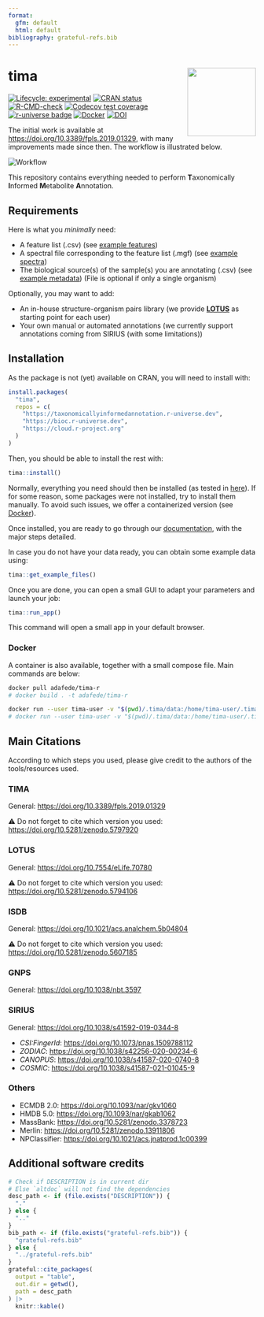 ```yaml
---
format: 
  gfm: default
  html: default
bibliography: grateful-refs.bib
---
```


<!-- README.md is generated from README.qmd. Please edit that file -->

# tima <img src="https://raw.githubusercontent.com/taxonomicallyinformedannotation/tima/main/man/figures/logo.svg" align="right" height="139"/>

<!-- badges: start -->

[![Lifecycle: experimental](https://img.shields.io/badge/lifecycle-experimental-orange.svg)](https://lifecycle.r-lib.org/articles/stages.html#experimental) [![CRAN status](https://www.r-pkg.org/badges/version/tima)](https://CRAN.R-project.org/package=tima) [![R-CMD-check](https://github.com/taxonomicallyinformedannotation/tima/actions/workflows/R-CMD-check.yaml/badge.svg)](https://github.com/taxonomicallyinformedannotation/tima/actions/workflows/R-CMD-check.yaml) [![Codecov test coverage](https://codecov.io/gh/taxonomicallyinformedannotation/tima/graph/badge.svg)](https://app.codecov.io/gh/taxonomicallyinformedannotation/tima) [![r-universe badge](https://taxonomicallyinformedannotation.r-universe.dev/tima/badges/version?&color=blue&style=classic)](https://taxonomicallyinformedannotation.r-universe.dev/tima) [![Docker](https://badgen.net/badge/docker/tima-r?icon&label)](https://hub.docker.com/r/adafede/tima-r/) [![DOI](https://zenodo.org/badge/DOI/10.5281/zenodo.5797920.svg)](https://doi.org/10.5281/zenodo.5797920)

<!-- badges: end -->

The initial work is available at <https://doi.org/10.3389/fpls.2019.01329>, with many improvements made since then. The workflow is illustrated below.

![Workflow](https://raw.githubusercontent.com/taxonomicallyinformedannotation/tima/main/man/figures/tima.svg)\

This repository contains everything needed to perform **T**axonomically **I**nformed **M**etabolite **A**nnotation.

## Requirements

Here is what you *minimally* need:

-   A feature list (.csv) (see [example features](https://github.com/taxonomicallyinformedannotation/tima-example-files/blob/main/example_features.csv))
-   A spectral file corresponding to the feature list (.mgf) (see [example spectra](https://github.com/taxonomicallyinformedannotation/tima-example-files/blob/main/example_spectra_mini.mgf))
-   The biological source(s) of the sample(s) you are annotating (.csv) (see [example metadata](https://github.com/taxonomicallyinformedannotation/tima-example-files/blob/main/example_metadata.tsv)) (File is optional if only a single organism)

Optionally, you may want to add:

-   An in-house structure-organism pairs library (we provide [**LOTUS**](https://lotusnprod.github.io/lotus-manuscript/) as starting point for each user)
-   Your own manual or automated annotations (we currently support annotations coming from SIRIUS (with some limitations))

## Installation

As the package is not (yet) available on CRAN, you will need to install with:

``` r
install.packages(
  "tima",
  repos = c(
    "https://taxonomicallyinformedannotation.r-universe.dev",
    "https://bioc.r-universe.dev",
    "https://cloud.r-project.org"
  )
)
```

Then, you should be able to install the rest with:

``` r
tima::install()
```

Normally, everything you need should then be installed (as tested in [here](https://github.com/taxonomicallyinformedannotation/tima-r/actions/workflows/external-use.yaml)). If for some reason, some packages were not installed, try to install them manually. To avoid such issues, we offer a containerized version (see [Docker](#docker)).

Once installed, you are ready to go through our [documentation](https://taxonomicallyinformedannotation.github.io/tima/articles/), with the major steps detailed.

In case you do not have your data ready, you can obtain some example data using:

``` r
tima::get_example_files()
```

Once you are done, you can open a small GUI to adapt your parameters and launch your job:

``` r
tima::run_app()
```

This command will open a small app in your default browser.

### Docker {#docker}

A container is also available, together with a small compose file. Main commands are below:

``` bash
docker pull adafede/tima-r
# docker build . -t adafede/tima-r
```

``` bash
docker run --user tima-user -v "$(pwd)/.tima/data:/home/tima-user/.tima/data" -p 3838:3838 adafede/tima-r Rscript -e "tima::run_app()"
# docker run --user tima-user -v "$(pwd)/.tima/data:/home/tima-user/.tima/data" adafede/tima-r Rscript -e "tima::tima_full()"
```

## Main Citations

According to which steps you used, please give credit to the authors of the tools/resources used.

### TIMA

General: <https://doi.org/10.3389/fpls.2019.01329>

⚠️ Do not forget to cite which version you used: <https://doi.org/10.5281/zenodo.5797920>

### LOTUS

General: <https://doi.org/10.7554/eLife.70780>

⚠️ Do not forget to cite which version you used: <https://doi.org/10.5281/zenodo.5794106>

### ISDB

General: <https://doi.org/10.1021/acs.analchem.5b04804>

⚠️ Do not forget to cite which version you used: <https://doi.org/10.5281/zenodo.5607185>

### GNPS

General: <https://doi.org/10.1038/nbt.3597>

### SIRIUS

General: <https://doi.org/10.1038/s41592-019-0344-8>

-   *CSI:FingerId*: <https://doi.org/10.1073/pnas.1509788112>
-   *ZODIAC*: <https://doi.org/10.1038/s42256-020-00234-6>
-   *CANOPUS*: <https://doi.org/10.1038/s41587-020-0740-8>
-   *COSMIC*: <https://doi.org/10.1038/s41587-021-01045-9>

### Others

-   ECMDB 2.0: <https://doi.org/10.1093/nar/gkv1060>
-   HMDB 5.0: <https://doi.org/10.1093/nar/gkab1062>
-   MassBank: <https://doi.org/10.5281/zenodo.3378723>
-   Merlin: <https://doi.org/10.5281/zenodo.13911806>
-   NPClassifier: <https://doi.org/10.1021/acs.jnatprod.1c00399>

## Additional software credits

```r
# Check if DESCRIPTION is in current dir
# Else `altdoc` will not find the dependencies
desc_path <- if (file.exists("DESCRIPTION")) {
  "."
} else {
  ".."
}
bib_path <- if (file.exists("grateful-refs.bib")) {
  "grateful-refs.bib"
} else {
  "../grateful-refs.bib"
}
grateful::cite_packages(
  output = "table",
  out.dir = getwd(),
  path = desc_path
) |> 
  knitr::kable()
```